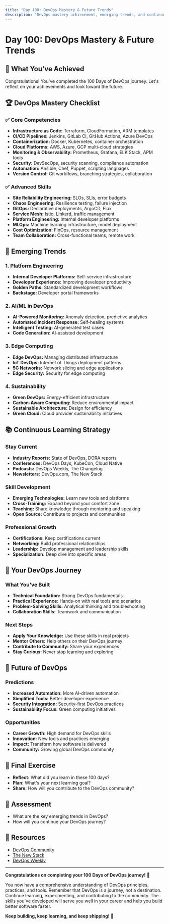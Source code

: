 ```yaml
---
title: "Day 100: DevOps Mastery & Future Trends"
description: "DevOps mastery achievement, emerging trends, and continuous learning strategies."
---
```


# Day 100: DevOps Mastery & Future Trends

## 🎯 What You've Achieved

Congratulations! You've completed the 100 Days of DevOps journey. Let's reflect on your achievements and look toward the future.

## 🏆 DevOps Mastery Checklist

### ✅ Core Competencies

- **Infrastructure as Code:** Terraform, CloudFormation, ARM templates
- **CI/CD Pipelines:** Jenkins, GitLab CI, GitHub Actions, Azure DevOps
- **Containerization:** Docker, Kubernetes, container orchestration
- **Cloud Platforms:** AWS, Azure, GCP multi-cloud strategies
- **Monitoring & Observability:** Prometheus, Grafana, ELK Stack, APM tools
- **Security:** DevSecOps, security scanning, compliance automation
- **Automation:** Ansible, Chef, Puppet, scripting languages
- **Version Control:** Git workflows, branching strategies, collaboration

### ✅ Advanced Skills

- **Site Reliability Engineering:** SLOs, SLIs, error budgets
- **Chaos Engineering:** Resilience testing, failure injection
- **GitOps:** Declarative deployments, ArgoCD, Flux
- **Service Mesh:** Istio, Linkerd, traffic management
- **Platform Engineering:** Internal developer platforms
- **MLOps:** Machine learning infrastructure, model deployment
- **Cost Optimization:** FinOps, resource management
- **Team Collaboration:** Cross-functional teams, remote work

## 🚀 Emerging Trends

### 1. Platform Engineering

- **Internal Developer Platforms:** Self-service infrastructure
- **Developer Experience:** Improving developer productivity
- **Golden Paths:** Standardized development workflows
- **Backstage:** Developer portal frameworks

### 2. AI/ML in DevOps

- **AI-Powered Monitoring:** Anomaly detection, predictive analytics
- **Automated Incident Response:** Self-healing systems
- **Intelligent Testing:** AI-generated test cases
- **Code Generation:** AI-assisted development

### 3. Edge Computing

- **Edge DevOps:** Managing distributed infrastructure
- **IoT DevOps:** Internet of Things deployment patterns
- **5G Networks:** Network slicing and edge applications
- **Edge Security:** Security for edge computing

### 4. Sustainability

- **Green DevOps:** Energy-efficient infrastructure
- **Carbon-Aware Computing:** Reduce environmental impact
- **Sustainable Architecture:** Design for efficiency
- **Green Cloud:** Cloud provider sustainability initiatives

## 📚 Continuous Learning Strategy

### Stay Current

- **Industry Reports:** State of DevOps, DORA reports
- **Conferences:** DevOps Days, KubeCon, Cloud Native
- **Podcasts:** DevOps Weekly, The Changelog
- **Newsletters:** DevOps.com, The New Stack

### Skill Development

- **Emerging Technologies:** Learn new tools and platforms
- **Cross-Training:** Expand beyond your comfort zone
- **Teaching:** Share knowledge through mentoring and speaking
- **Open Source:** Contribute to projects and communities

### Professional Growth

- **Certifications:** Keep certifications current
- **Networking:** Build professional relationships
- **Leadership:** Develop management and leadership skills
- **Specialization:** Deep dive into specific areas

## 🎉 Your DevOps Journey

### What You've Built

- **Technical Foundation:** Strong DevOps fundamentals
- **Practical Experience:** Hands-on with real tools and scenarios
- **Problem-Solving Skills:** Analytical thinking and troubleshooting
- **Collaboration Skills:** Teamwork and communication

### Next Steps

- **Apply Your Knowledge:** Use these skills in real projects
- **Mentor Others:** Help others on their DevOps journey
- **Contribute to Community:** Share your experiences
- **Stay Curious:** Never stop learning and exploring

## 🔮 Future of DevOps

### Predictions

- **Increased Automation:** More AI-driven automation
- **Simplified Tools:** Better developer experience
- **Security Integration:** Security-first DevOps practices
- **Sustainability Focus:** Green computing initiatives

### Opportunities

- **Career Growth:** High demand for DevOps skills
- **Innovation:** New tools and practices emerging
- **Impact:** Transform how software is delivered
- **Community:** Growing global DevOps community

## 📝 Final Exercise

- **Reflect:** What did you learn in these 100 days?
- **Plan:** What's your next learning goal?
- **Share:** How will you contribute to the DevOps community?

## 🎯 Assessment

- What are the key emerging trends in DevOps?
- How will you continue your DevOps journey?

## 🔗 Resources

- [DevOps Community](https://devops.com/)
- [The New Stack](https://thenewstack.io/)
- [DevOps Weekly](https://www.devopsweekly.com/)

---

**Congratulations on completing your 100 Days of DevOps journey!** 🎉

You now have a comprehensive understanding of DevOps principles, practices, and tools. Remember that DevOps is a journey, not a destination. Continue learning, experimenting, and contributing to the community. The skills you've developed will serve you well in your career and help you build better software faster.

**Keep building, keep learning, and keep shipping!** 🚀
